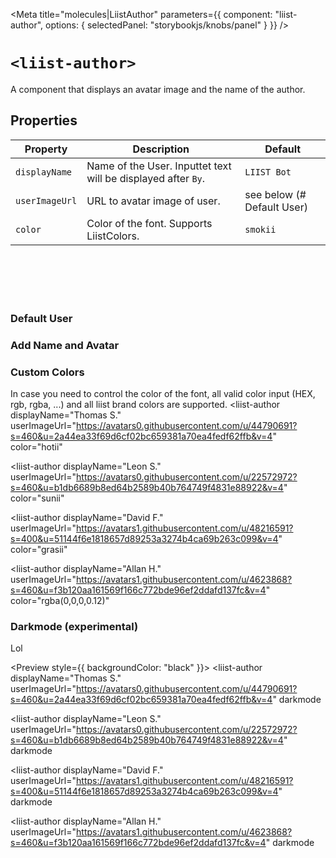 
<Meta
  title="molecules|LiistAuthor"
  parameters={{
    component: "liist-author",
    options: { selectedPanel: "storybookjs/knobs/panel" }
  }}
/>

# `<liist-author>`

A component that displays an avatar image and the name of the author.

## Properties

| Property           | Description                                                    | Default     |
| ------------------ | -------------------------------------------------------------- | ----------- |
| `displayName`      | Name of the User. Inputtet text will be displayed after `By`.  | `LIIST Bot` |
| `userImageUrl`     | URL to avatar image of user.                                   | see below (# Default User) |
| `color`            | Color of the font. Supports LiistColors.                       | `smokii`    |

<br></br>
<br></br>

### Default User
<Preview>
  <liist-author></liist-author>
</Preview>

### Add Name and Avatar
<Preview>
  <liist-author
    displayName="Thomas S."
    userImageUrl="https://avatars0.githubusercontent.com/u/44790691?s=460&u=2a44ea33f69d6cf02bc659381a70ea4fedf62ffb&v=4"
  ></liist-author>
  <liist-author
    displayName="Leon S."
    userImageUrl="https://avatars0.githubusercontent.com/u/22572972?s=460&u=b1db6689b8ed64b2589b40b764749f4831e88922&v=4"
  ></liist-author>
  <liist-author
    displayName="David F."
    userImageUrl="https://avatars1.githubusercontent.com/u/48216591?s=400&u=51144f6e1818657d89253a3274b4ca69b263c099&v=4"
  ></liist-author>
  <liist-author
    displayName="Allan H."
    userImageUrl="https://avatars1.githubusercontent.com/u/4623868?s=460&u=f3b120aa161569f166c772bde96ef2ddafd137fc&v=4"
  ></liist-author>
</Preview>


### Custom Colors
In case you need to control the color of the font, all valid color input (HEX, rgb, rgba, ...) and all liist brand colors are supported.
<Preview>
  <liist-author
    displayName="Thomas S."
    userImageUrl="https://avatars0.githubusercontent.com/u/44790691?s=460&u=2a44ea33f69d6cf02bc659381a70ea4fedf62ffb&v=4"
    color="hotii"
  ></liist-author>
  <liist-author
    displayName="Leon S."
    userImageUrl="https://avatars0.githubusercontent.com/u/22572972?s=460&u=b1db6689b8ed64b2589b40b764749f4831e88922&v=4"
    color="sunii"
  ></liist-author>
  <liist-author
    displayName="David F."
    userImageUrl="https://avatars1.githubusercontent.com/u/48216591?s=400&u=51144f6e1818657d89253a3274b4ca69b263c099&v=4"
    color="grasii"
  ></liist-author>
  <liist-author
    displayName="Allan H."
    userImageUrl="https://avatars1.githubusercontent.com/u/4623868?s=460&u=f3b120aa161569f166c772bde96ef2ddafd137fc&v=4"
    color="rgba(0,0,0,0.12)"
  ></liist-author>
</Preview>

### Darkmode (experimental)
Lol

<Preview style={{ backgroundColor: "black" }}>
  <liist-author
    displayName="Thomas S."
    userImageUrl="https://avatars0.githubusercontent.com/u/44790691?s=460&u=2a44ea33f69d6cf02bc659381a70ea4fedf62ffb&v=4"
    darkmode
  ></liist-author>
  <liist-author
    displayName="Leon S."
    userImageUrl="https://avatars0.githubusercontent.com/u/22572972?s=460&u=b1db6689b8ed64b2589b40b764749f4831e88922&v=4"
    darkmode
  ></liist-author>
  <liist-author
    displayName="David F."
    userImageUrl="https://avatars1.githubusercontent.com/u/48216591?s=400&u=51144f6e1818657d89253a3274b4ca69b263c099&v=4"
    darkmode
  ></liist-author>
  <liist-author
    displayName="Allan H."
    userImageUrl="https://avatars1.githubusercontent.com/u/4623868?s=460&u=f3b120aa161569f166c772bde96ef2ddafd137fc&v=4"
    darkmode
  ></liist-author>
</Preview>
